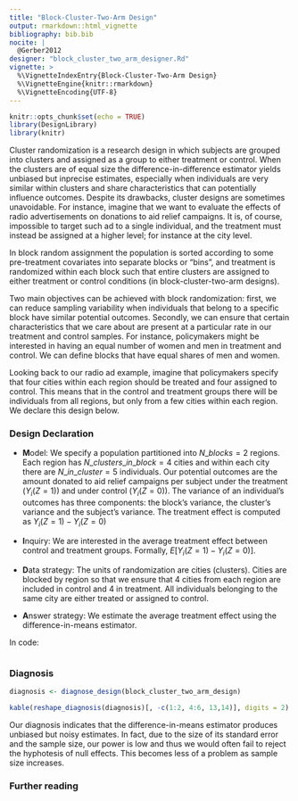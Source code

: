 ```yaml
---
title: "Block-Cluster-Two-Arm Design"
output: rmarkdown::html_vignette
bibliography: bib.bib
nocite: |
  @Gerber2012
designer: "block_cluster_two_arm_designer.Rd"
vignette: >
  %\VignetteIndexEntry{Block-Cluster-Two-Arm Design}
  %\VignetteEngine{knitr::rmarkdown}
  %\VignetteEncoding{UTF-8}
---
```


```r
knitr::opts_chunk$set(echo = TRUE)
library(DesignLibrary)
library(knitr)
```




Cluster randomization is a research design in which subjects are grouped into clusters and assigned as a group to either treatment or control. When the clusters are of equal size the difference-in-difference estimator yields  unbiased but inprecise estimates, especially when individuals are very similar within clusters and share characteristics that can potentially influence outcomes. Despite its drawbacks, cluster designs are sometimes unavoidable. For instance, imagine that we want to evaluate the effects of radio advertisements on donations to aid relief campaigns. It is, of course, impossible to target such ad to a single individual, and the treatment must instead be assigned at a higher level; for instance at the city level.

In block random assignment the population is sorted according to some pre-treatment covariates into separate blocks or "bins", and treatment is randomized within each block such that entire clusters are assigned to either treatment or control conditions (in block-cluster-two-arm designs).

Two main objectives can be achieved with block randomization: first, we can reduce sampling variability when individuals that belong to a specific block have similar potential outcomes. Secondly, we can ensure that certain characteristics that we care about are present at a particular rate in our treatment and control samples. For instance, policymakers might be interested in having an equal number of women and men in treatment and control. We can define blocks that have equal shares of men and women.

Looking back to our radio ad example, imagine that policymakers specify that four cities within each region should be treated and four assigned to control. This means that in the control and treatment groups there will be individuals from all regions, but only from a few cities within each region. We declare this design below.

### Design Declaration

- **M**odel:  We specify a population partitioned into $N\_blocks = 2$ regions. Each region has $N\_clusters\_in\_block = 4$ cities and within each city there are $N\_in\_cluster = 5$ individuals.  Our potential outcomes are the amount donated to aid relief campaigns per subject under the treatment ($Y_i(Z=1)$) and under control ($Y_i(Z=0)$). The variance of an individual's outcomes has three components: the block's variance, the cluster's variance and the subject's variance. The treatment effect is computed as $Y_i(Z = 1) - Y_i(Z = 0)$
  
- **I**nquiry: We are interested in the average treatment effect between control and treatment groups. Formally, $E[Y_i(Z = 1) - Y_i(Z = 0)]$.

- **D**ata strategy:  The units of randomization are cities (clusters). Cities are blocked by region so that we ensure that $4$ cities from each region are included in control and $4$ in treatment. All individuals belonging to the same city are either treated or assigned to control.

- **A**nswer strategy: We estimate the average treatment effect using the difference-in-means estimator.

In code:

```r

```

### Diagnosis


```r
diagnosis <- diagnose_design(block_cluster_two_arm_design)
```


```r
kable(reshape_diagnosis(diagnosis)[, -c(1:2, 4:6, 13,14)], digits = 2)
```

Our diagnosis indicates that the difference-in-means estimator produces unbiased but noisy estimates. In fact, due to the size of its standard error and the sample size, our power is low and thus we would often fail to reject the hyphotesis of null effects. This becomes less of a problem as sample size increases.

### Further reading 
